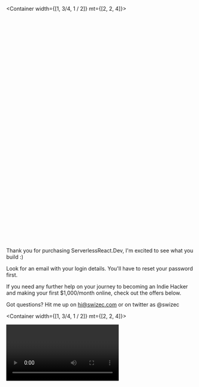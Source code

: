 
<Title h1>
    Thank You For Purchasing ServerlessReact.Dev ❤️
</Title>

<Container width={[1, 3/4, 1 / 2]} mt={[2, 2, 4]}>

<div
  class="typeform-widget"
  data-url="https://swizecteller.typeform.com/to/faMda1"
  data-transparency="50"
  data-hide-headers="true"
  data-hide-footer="true"
  style="width: 100%; height: 600px;"
></div>

Thank you for purchasing ServerlessReact.Dev, I'm excited to see what you build :)

Look for an email with your login details. You'll have to reset your password first.

If you need any further help on your journey to becoming an Indie Hacker and making your first $1,000/month online, check out the offers below.

Got questions? Hit me up on hi@swizec.com or on twitter as @swizec

</Container>

<Title h1>
   Improve your journey with these offers
</Title>

<Container width={[1, 3/4, 1 / 2]} mt={[2, 2, 4]}>

<Video id="0iZpIEu11T8" />

## Find your idea

You know how to build whatever your heart desires.

But how do you come up with a good idea? How do you choose which product is worth building? How do you find and validate a market? Ultimately, how do you make sure you're not wasting your time?

Join this mini course and learn the process I use to create and validate ideas, discover customer pains, and learn what's worth building.

Delivered as a 1 hour webinar in February, then turned into a course. Exact date determined by popular vote.

<Box textAlign="center" mt={2} mb={5}>
    <Button as="a" href="https://gumroad.com/l/fKfYf?wanted=true" data-gumroad-product-id="fKfYf">
    Find Your Idea Mini Course for $49
    </Button>
</Box>


<Video id="1v_rduzSkdE" />

## Turn your idea into a business

You know what to build and you know how to build it. That means you're way ahead of most people. Congratz!

But how do you turn a launched product into a business you can rely on? How do you build a marketing engine that turns visitors into customers?

Join this course and learn everything I've learned making my first **$100,000 in product sales**. And how I turned that success into a predictable monthly income I can rely on.

Learn how to think about marketing like an engineer, build a funnel, and create a stable marketing engine that runs itself.

Delivered as a 2 hour webinar in February, then turned into a course. Exact date determined by popular vote.

<Box textAlign="center" mt={2} mb={5}>
    <Button as="a" href="https://gumroad.com/l/vhTOH?wanted=true" data-gumroad-product-id="vhTOH">
    Turn Your Idea Into A Business Course for $99
    </Button>
</Box>


<Video id="ylMDVIIfVjY" />

## 1on1 Coaching On Your Journey

If you're serious about making 2020 your year and finally launching that idea, you've always been dreaming of, this is the most advanced program I offer.

Get **10 hours of 1-on-1 coaching** with video calls, recordings of every session, and in-depth recaps with action steps. 

Here's how it works:

- we **start with a roadmapping session**, define where you are in your journey, and come up with action steps to take you to a launched product

- then we meet every 2 weeks and **help you stay on track**

- I help you resolve technical issues, discuss marketing approaches, how to get feedback from users, and **optimize your MVP for learning fast**

After the program you are **set up for indie hacker success**. 

You'll have a working product and a pathway to learning exactly what your customers want so you can iterate fast.


<Box textAlign="center" mt={2} mb={5}>
    <Button as="a" href="https://gumroad.com/l/GUfrw?wanted=true" data-gumroad-product-id="GUfrw">
   Get 1on1 Coaching On Your Journey for $3,000
    </Button>
</Box>

<Box mb={5}>
<Link to="/module-0/" mb={5}>Go to course 👉</Link>
</Box>

</Container>
